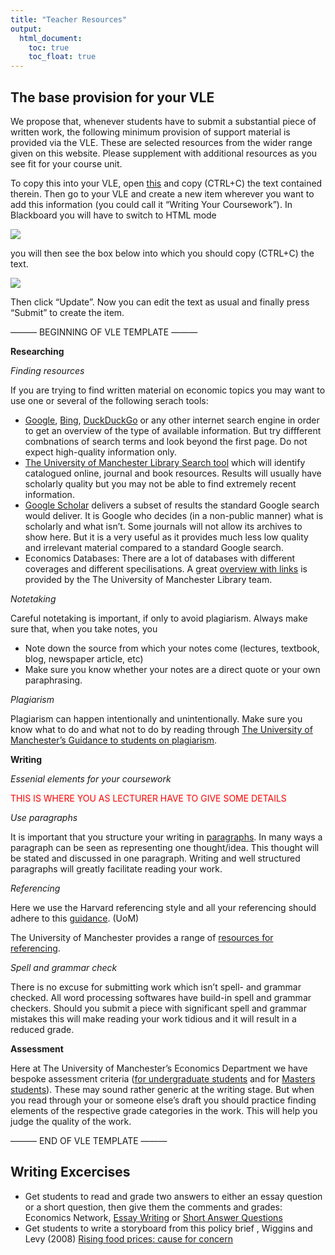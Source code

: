```yaml
---
title: "Teacher Resources"
output:
  html_document:
    toc: true
    toc_float: true
---
```


## The base provision for your VLE

We propose that, whenever students have to submit a substantial piece of written work, the following minimum provision of support material is provided via the VLE. These are selected resources from the wider range given on this website. Please supplement with additional resources as you see fit for your course unit.

To copy this into your VLE, open [this](docs/BB_text.txt){target="_blank"} and copy (CTRL+C) the text contained therein. Then go to your VLE and create a new item wherever you want to add this information (you could call it "Writing Your Coursework"). In Blackboard you will have to switch to HTML mode

![](images/HTML_button.JPG)

you will then see the box below into which you should copy (CTRL+C) the text.

![](images/HTML_box.JPG)

Then click "Update". Now you can edit the text as usual and finally press "Submit" to create the item.

--------- BEGINNING OF VLE TEMPLATE ---------

**Researching**

*Finding resources*

If you are trying to find written material on economic topics you may want to use one or several of the following serach tools:

* [Google](https://www.google.com/), [Bing](https://www.bing.com/){target="_blank"}, [DuckDuckGo](https://duckduckgo.com/){target="_blank"} or any other internet search engine in order to get an overview of the type of available information. But try diffferent combnations of search terms and look beyond the first page. Do not expect high-quality information only.   
* [The University of Manchester Library Search tool](https://www.library.manchester.ac.uk/search-resources/){target="_blank"} which will identify catalogued online, journal and book resources. Results will usually have scholarly quality but you may not be able to find extremely recent information.  
* [Google Scholar](https://scholar.google.co.uk/){target="_blank"} delivers a subset of results the standard Google search would deliver. It is Google who decides (in a non-public manner) what is scholarly and what isn't. Some journals will not allow its archives to show here. But it is a very useful as it provides much less low quality and irrelevant material compared to a standard Google search.
* Economics Databases: There are a lot of databases with different coverages and different specilisations. A great [overview with links](https://subjects.library.manchester.ac.uk/economic/databases/){target="_blank"} is provided by the The University of Manchester Library team.

*Notetaking*

Careful notetaking is important, if only to avoid plagiarism. Always make sure that, when you take notes, you

* Note down the source from which your notes come (lectures, textbook, blog, newspaper article, etc)  
* Make sure you know whether your notes are a direct quote or your own paraphrasing.

*Plagiarism*

Plagiarism can happen intentionally and unintentionally. Make sure you know what to do and what not to do by reading through [The University of Manchester's Guidance to students on plagiarism](http://documents.manchester.ac.uk/display.aspx?DocID=2870){target="_blank"}.

**Writing**

*Essenial elements for your coursework*

<span style="color:red">THIS IS WHERE YOU AS LECTURER HAVE TO GIVE SOME DETAILS</span>

*Use paragraphs*

It is important that you structure your writing in [paragraphs](https://learn.lexiconic.net/para2.htm){target="_blank"}. In many ways a paragraph can be seen as representing one thought/idea. This thought will be stated and discussed in one paragraph. Writing and well structured paragraphs will greatly facilitate reading your work.

*Referencing*

Here we use the Harvard referencing style and all your referencing should adhere to this [guidance](http://subjects.library.manchester.ac.uk/referencing/referencing-harvard){target="_blank"}. (UoM)

The University of Manchester provides a range of [resources for referencing](http://subjects.library.manchester.ac.uk/referencing){target="_blank"}.

*Spell and grammar check*

There is no excuse for submitting work which isn't spell- and grammar checked. All word processing softwares have build-in spell and grammar checkers. Should you submit a piece with significant spell and grammar mistakes this will make reading your work tidious and it will result in a reduced grade.

**Assessment**

Here at The University of Manchester's Economics Department we have bespoke assessment criteria ([for undergraduate students](docs/EconomicsUndergraduateAssessmentCriteria.pdf){target="_blank"} and for [Masters students](docs/EconomicsPostgraduateAssessmentCriteria.pdf){target="_blank"}). These may sound rather generic at the writing stage. But when you read through your or someone else's draft you should practice finding elements of the respective grade categories in the work. This will help you judge the quality of the work.


--------- END OF VLE TEMPLATE ---------

## Writing Excercises

*	Get students to read and grade two answers to either an essay question or a short question, then give them the comments and grades: Economics Network, [Essay Writing](https://www.economicsnetwork.ac.uk/archive/lse_writing/page_11.htm) or [Short Answer Questions](https://www.economicsnetwork.ac.uk/archive/lse_writing/page_02.htm)  
*	Get students to write a storyboard from this policy brief , Wiggins and Levy (2008) [Rising food prices: cause for concern](https://www.odi.org/sites/odi.org.uk/files/odi-assets/publications-opinion-files/2555.pdf)

